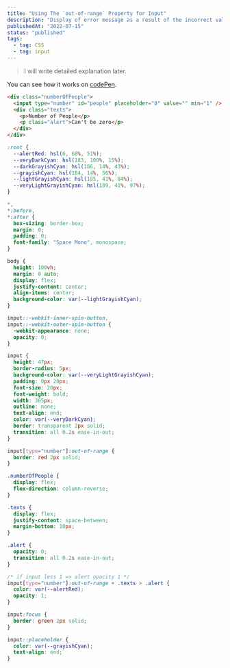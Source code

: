 ```yaml
---
title: "Using The `out-of-range` Property for Input"
description: "Display of error message as a result of the incorrect value entered in the input."
publishedAt: "2022-07-15"
status: "published"
tags:
  - tag: CSS
  - tag: input
---
```


> I will write detailed explanation later.

You can see how it works on [codePen](https://codepen.io/imhalid/pen/vYRyBMB).

```html showLineNumbers title="html code"
<div class="numberOfPeople">
  <input type="number" id="people" placeholder="0" value="" min="1" />
  <div class="texts">
    <p>Number of People</p>
    <p class="alert">Can't be zero</p>
  </div>
</div>
```

```css showLineNumbers title="css code"
:root {
  --alertRed: hsl(6, 68%, 51%);
  --veryDarkCyan: hsl(183, 100%, 15%);
  --darkGrayishCyan: hsl(186, 14%, 43%);
  --grayishCyan: hsl(184, 14%, 56%);
  --lightGrayishCyan: hsl(185, 41%, 84%);
  --veryLightGrayishCyan: hsl(189, 41%, 97%);
}

*,
*:before,
*:after {
  box-sizing: border-box;
  margin: 0;
  padding: 0;
  font-family: "Space Mono", monospace;
}

body {
  height: 100vh;
  margin: 0 auto;
  display: flex;
  justify-content: center;
  align-items: center;
  background-color: var(--lightGrayishCyan);
}

input::-webkit-inner-spin-button,
input::-webkit-outer-spin-button {
  -webkit-appearance: none;
  opacity: 0;
}

input {
  height: 47px;
  border-radius: 5px;
  background-color: var(--veryLightGrayishCyan);
  padding: 0px 20px;
  font-size: 20px;
  font-weight: bold;
  width: 365px;
  outline: none;
  text-align: end;
  color: var(--veryDarkCyan);
  border: transparent 2px solid;
  transition: all 0.2s ease-in-out;
}

input[type="number"]:out-of-range {
  border: red 2px solid;
}

.numberOfPeople {
  display: flex;
  flex-direction: column-reverse;
}

.texts {
  display: flex;
  justify-content: space-between;
  margin-bottom: 10px;
}

.alert {
  opacity: 0;
  transition: all 0.2s ease-in-out;
}

/* if input less 1 => alert opacity 1 */
input[type="number"]:out-of-range + .texts > .alert {
  color: var(--alertRed);
  opacity: 1;
}

input:focus {
  border: green 2px solid;
}

input::placeholder {
  color: var(--grayishCyan);
  text-align: end;
}
```
